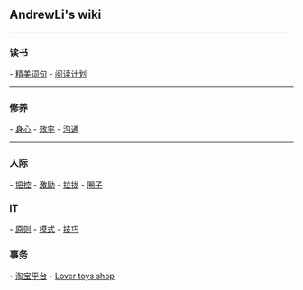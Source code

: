 ==AndrewLi's wiki==
----

===读书===
- [[reading_words|精美词句]]
- [[reading_plan|阅读计划]]
----

===修养===
- [[self-cultivation_philosophy|身心]]
- [[self-cultivation_efficiency|效率]]
- [[self-cultivation_communication|沟通]]
----

===人际===
- [[interpersonal_control|把控]]
- [[interpersonal_excitation|激励]]
- [[interpersonal_rope|拉拢]]
- [[interpersonal_group|圈子]]

===IT===
- [[it_principle|原则]]
- [[it_mode|模式]]
- [[it_skill|技巧]]

===事务===
- [[project_taobao|淘宝平台]]
- [[project_Lover-toys-shop|Lover toys shop]]

